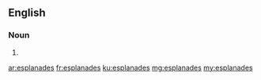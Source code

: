 ==English==

===Noun===
{{head|en}}

# {{plural of|esplanade}}

[[ar:esplanades]]
[[fr:esplanades]]
[[ku:esplanades]]
[[mg:esplanades]]
[[my:esplanades]]